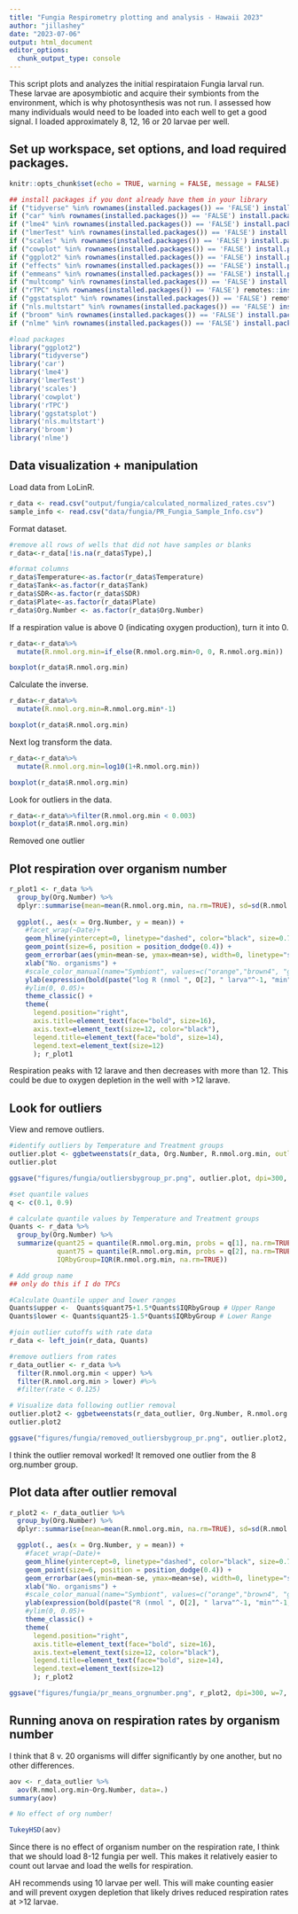 ```yaml
---
title: "Fungia Respirometry plotting and analysis - Hawaii 2023"
author: "jillashey"
date: "2023-07-06"
output: html_document
editor_options: 
  chunk_output_type: console
---
```


This script plots and analyzes the initial respirataion Fungia larval run. These larvae are aposymbiotic and acquire their symbionts from the environment, which is why photosynthesis was not run. I assessed how many individuals would need to be loaded into each well to get a good signal. I loaded approximately 8, 12, 16 or 20 larvae per well. 

## Set up workspace, set options, and load required packages.    
```r
knitr::opts_chunk$set(echo = TRUE, warning = FALSE, message = FALSE)
```

```r
## install packages if you dont already have them in your library
if ("tidyverse" %in% rownames(installed.packages()) == 'FALSE') install.packages('tidyverse') 
if ("car" %in% rownames(installed.packages()) == 'FALSE') install.packages('car') 
if ("lme4" %in% rownames(installed.packages()) == 'FALSE') install.packages('lme4') 
if ("lmerTest" %in% rownames(installed.packages()) == 'FALSE') install.packages('lmerTest') 
if ("scales" %in% rownames(installed.packages()) == 'FALSE') install.packages('scales') 
if ("cowplot" %in% rownames(installed.packages()) == 'FALSE') install.packages('cowplot') 
if ("ggplot2" %in% rownames(installed.packages()) == 'FALSE') install.packages('ggplot2') 
if ("effects" %in% rownames(installed.packages()) == 'FALSE') install.packages('effects') 
if ("emmeans" %in% rownames(installed.packages()) == 'FALSE') install.packages('emmeans') 
if ("multcomp" %in% rownames(installed.packages()) == 'FALSE') install.packages('multcomp') 
if ("rTPC" %in% rownames(installed.packages()) == 'FALSE') remotes::install_github("padpadpadpad/rTPC")
if ("ggstatsplot" %in% rownames(installed.packages()) == 'FALSE') remotes::install_github("IndrajeetPatil/ggstatsplot")
if ("nls.multstart" %in% rownames(installed.packages()) == 'FALSE') install.packages('nls.multstart')
if ("broom" %in% rownames(installed.packages()) == 'FALSE') install.packages('broom')
if ("nlme" %in% rownames(installed.packages()) == 'FALSE') install.packages('nlme')

#load packages
library("ggplot2")
library("tidyverse")
library('car')
library('lme4')
library('lmerTest')
library('scales')
library('cowplot')
library('rTPC')
library('ggstatsplot')
library('nls.multstart')
library('broom')
library('nlme')
```

## Data visualization + manipulation

Load data from LoLinR.

```r
r_data <- read.csv("output/fungia/calculated_normalized_rates.csv")
sample_info <- read.csv("data/fungia/PR_Fungia_Sample_Info.csv")
```

Format dataset.

```r
#remove all rows of wells that did not have samples or blanks
r_data<-r_data[!is.na(r_data$Type),]

#format columns
r_data$Temperature<-as.factor(r_data$Temperature)
r_data$Tank<-as.factor(r_data$Tank)
r_data$SDR<-as.factor(r_data$SDR)
r_data$Plate<-as.factor(r_data$Plate)
r_data$Org.Number <- as.factor(r_data$Org.Number)
```

If a respiration value is above 0 (indicating oxygen production), turn it into 0. 
```r
r_data<-r_data%>%
  mutate(R.nmol.org.min=if_else(R.nmol.org.min>0, 0, R.nmol.org.min))

boxplot(r_data$R.nmol.org.min)
```

Calculate the inverse. 
```r
r_data<-r_data%>%
  mutate(R.nmol.org.min=R.nmol.org.min*-1)

boxplot(r_data$R.nmol.org.min)
```

Next log transform the data.  
```r
r_data<-r_data%>%
  mutate(R.nmol.org.min=log10(1+R.nmol.org.min))

boxplot(r_data$R.nmol.org.min)
```

Look for outliers in the data.

```r
r_data<-r_data%>%filter(R.nmol.org.min < 0.003)
boxplot(r_data$R.nmol.org.min)
```
Removed one outlier 

## Plot respiration over organism number 

```r
r_plot1 <- r_data %>%
  group_by(Org.Number) %>%
  dplyr::summarise(mean=mean(R.nmol.org.min, na.rm=TRUE), sd=sd(R.nmol.org.min, na.rm=TRUE), N=length(R.nmol.org.min), se=sd/sqrt(N)) %>%
  
  ggplot(., aes(x = Org.Number, y = mean)) +
    #facet_wrap(~Date)+
    geom_hline(yintercept=0, linetype="dashed", color="black", size=0.75)+
    geom_point(size=6, position = position_dodge(0.4)) + 
    geom_errorbar(aes(ymin=mean-se, ymax=mean+se), width=0, linetype="solid", position=position_dodge(0.4), size=0.8, color="black")+
    xlab("No. organisms") + 
    #scale_color_manual(name="Symbiont", values=c("orange","brown4", "gray"))+
    ylab(expression(bold(paste("log R (nmol ", O[2], " larva"^-1, "min"^-1, ")")))) +
    #ylim(0, 0.05)+
    theme_classic() + 
    theme(
      legend.position="right",
      axis.title=element_text(face="bold", size=16),
      axis.text=element_text(size=12, color="black"), 
      legend.title=element_text(face="bold", size=14), 
      legend.text=element_text(size=12)
      ); r_plot1
```

Respiration peaks with 12 larave and then decreases with more than 12. This could be due to oxygen depletion in the well with >12 larave. 

## Look for outliers 

View and remove outliers.

```r
#identify outliers by Temperature and Treatment groups
outlier.plot <- ggbetweenstats(r_data, Org.Number, R.nmol.org.min, outlier.tagging = TRUE)
outlier.plot

ggsave("figures/fungia/outliersbygroup_pr.png", outlier.plot, dpi=300, w=16, h=8, units="in")

#set quantile values
q <- c(0.1, 0.9)

# calculate quantile values by Temperature and Treatment groups
Quants <- r_data %>%
  group_by(Org.Number) %>%
  summarize(quant25 = quantile(R.nmol.org.min, probs = q[1], na.rm=TRUE),
            quant75 = quantile(R.nmol.org.min, probs = q[2], na.rm=TRUE),
            IQRbyGroup=IQR(R.nmol.org.min, na.rm=TRUE))

# Add group name 
## only do this if I do TPCs

#Calculate Quantile upper and lower ranges 
Quants$upper <-  Quants$quant75+1.5*Quants$IQRbyGroup # Upper Range  
Quants$lower <- Quants$quant25-1.5*Quants$IQRbyGroup # Lower Range

#join outlier cutoffs with rate data
r_data <- left_join(r_data, Quants)

#remove outliers from rates
r_data_outlier <- r_data %>%
  filter(R.nmol.org.min < upper) %>%
  filter(R.nmol.org.min > lower) #%>%
  #filter(rate < 0.125)

# Visualize data following outlier removal
outlier.plot2 <- ggbetweenstats(r_data_outlier, Org.Number, R.nmol.org.min, outlier.tagging = TRUE)
outlier.plot2

ggsave("figures/fungia/removed_outliersbygroup_pr.png", outlier.plot2, dpi=300, w=16, h=8, units="in")
```

I think the outlier removal worked! It removed one outlier from the 8 org.number group. 

## Plot data after outlier removal 

```r
r_plot2 <- r_data_outlier %>%
  group_by(Org.Number) %>%
  dplyr::summarise(mean=mean(R.nmol.org.min, na.rm=TRUE), sd=sd(R.nmol.org.min, na.rm=TRUE), N=length(R.nmol.org.min), se=sd/sqrt(N)) %>%

  ggplot(., aes(x = Org.Number, y = mean)) +
    #facet_wrap(~Date)+
    geom_hline(yintercept=0, linetype="dashed", color="black", size=0.75)+
    geom_point(size=6, position = position_dodge(0.4)) + 
    geom_errorbar(aes(ymin=mean-se, ymax=mean+se), width=0, linetype="solid", position=position_dodge(0.4), size=0.8, color="black")+
    xlab("No. organisms") + 
    #scale_color_manual(name="Symbiont", values=c("orange","brown4", "gray"))+
    ylab(expression(bold(paste("R (nmol ", O[2], " larva"^-1, "min"^-1, ")")))) +
    #ylim(0, 0.05)+
    theme_classic() + 
    theme(
      legend.position="right",
      axis.title=element_text(face="bold", size=16),
      axis.text=element_text(size=12, color="black"), 
      legend.title=element_text(face="bold", size=14), 
      legend.text=element_text(size=12)
      ); r_plot2

ggsave("figures/fungia/pr_means_orgnumber.png", r_plot2, dpi=300, w=7, h=5, units="in")
```

## Running anova on respiration rates by organism number

I think that 8 v. 20 organisms will differ significantly by one another, but no other differences.

```r
aov <- r_data_outlier %>%
  aov(R.nmol.org.min~Org.Number, data=.)
summary(aov)

# No effect of org number! 

TukeyHSD(aov)
```

Since there is no effect of organism number on the respiration rate, I think that we should load 8-12 fungia per well. This makes it relatively easier to count out larvae and load the wells for respiration. 

AH recommends using 10 larvae per well. This will make counting easier and will prevent oxygen depletion that likely drives reduced respiration rates at >12 larvae. 


